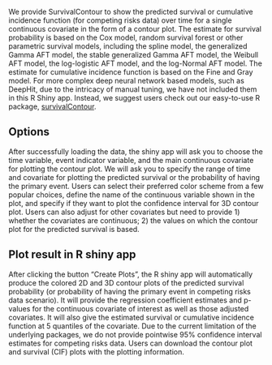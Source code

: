 We provide SurvivalContour to show the predicted survival or cumulative incidence function (for competing risks data) over time for a single continuous covariate in the form of a contour plot. The estimate for survival probability is based on the Cox model, random survival forest or other parametric survival models, including the spline model, the generalized Gamma AFT model, the stable generalized Gamma AFT model, the Weibull AFT model, the log-logistic  AFT model, and the log-Normal AFT model. The estimate for cumulative incidence function is based on the Fine and Gray model. For more complex deep neural network based models, such as DeepHit, due to the intricacy of manual tuning, we have not included them in this R Shiny app. Instead, we suggest users check out our easy-to-use R package, [survivalContour](https://yushushi.shinyapps.io/survivalContour/).

<!---
For more details, please check our paper **SurvivalContour: Show Survival Prediction in Contour Plot**. We also provide an R package <https://cran.r-project.org/web/packages/aPCoA/index.html>. 

--->

## Options

After successfully loading the data, the shiny app will ask you to choose the time variable, event indicator variable, and the main continuous covariate for plotting the contour plot. We will ask you to specify the range of time and covariate for plotting the predicted survival or the probability of having the primary event. Users can select their preferred color scheme from a few popular choices, define the name of the continuous variable shown in the plot, and specify if they want to plot the confidence interval for 3D contour plot. Users can also adjust for other covariates but need to provide 1) whether the covariates are continuous; 2) the values on which the contour plot for the predicted survival is based.

## Plot result in R shiny app

After clicking the button “Create Plots”, the R shiny app will automatically produce the colored 2D and 3D contour plots of the predicted survival probability (or probability of having the primary event in competing risks data scenario). It will provide the regression coefficient estimates and p-values for the continuous covariate of interest as well as those adjusted covariates. It will also give the estimated survival or cumulative incidence function at 5 quantiles of the covariate. Due to the current limitation of the underlying packages, we do not provide pointwise 95% confidence interval estimates for competing risks data. Users can download the contour plot and survival (CIF) plots with the plotting information.



